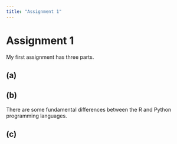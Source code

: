 ```yaml
---
title: "Assignment 1"
---
```


# Assignment 1

My first assignment has three parts.

## (a) 

## (b) 

There are some fundamental differences between the R and Python programming languages.

## (c)
